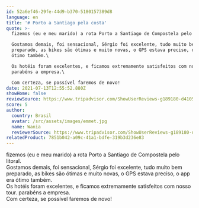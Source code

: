 ```yaml
---
id: 52a6ef46-29fe-44d9-b370-5180157389d8
language: en
title: '# Porto a Santiago pela costa'
quote: >-
  fizemos (eu e meu marido) a rota Porto a Santiago de Compostela pelo litoral.\

  Gostamos demais, foi sensacional, Sérgio foi excelente, tudo muito bem
  preparado, as bikes são ótimas e muito novas, o GPS estava preciso, o app era
  ótimo também.\

  Os hotéis foram excelentes, e ficamos extremamente satisfeitos com nosso tour.
  parabéns a empresa.\

  Com certeza, se possível faremos de novo!
date: 2021-07-13T12:55:52.880Z
showHome: false
reviewSource: https://www.tripadvisor.com/ShowUserReviews-g189180-d4105907-r796310266-Top_Bike_Tours_Portugal-Porto_Porto_District_Northern_Portugal.html
score: 5
author:
  country: Brasil
  avatar: /src/assets/images/emmet.jpg
  name: Wania
  reviewerSource: https://www.tripadvisor.com/ShowUserReviews-g189180-d4105907-r796310266-Top_Bike_Tours_Portugal-Porto_Porto_District_Northern_Portugal.html
relatedProduct: 7851b042-a09c-41a1-bdfe-319b3d236e83
---
```


fizemos (eu e meu marido) a rota Porto a Santiago de Compostela pelo litoral.\
Gostamos demais, foi sensacional, Sérgio foi excelente, tudo muito bem
preparado, as bikes são ótimas e muito novas, o GPS estava preciso, o app era
ótimo também.\
Os hotéis foram excelentes, e ficamos extremamente satisfeitos com nosso tour.
parabéns a empresa.\
Com certeza, se possível faremos de novo!
